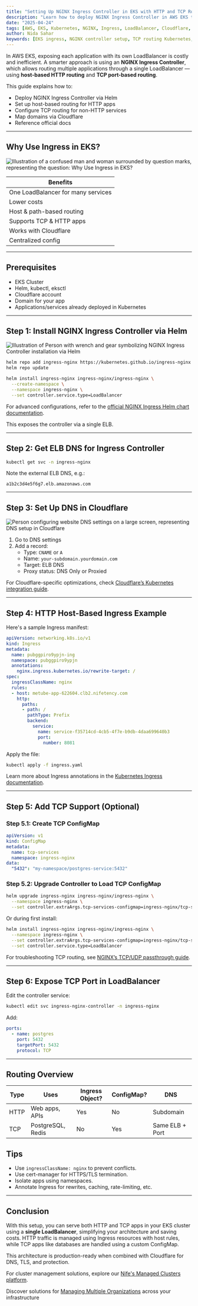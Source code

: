 ```yaml
---
title: "Setting Up NGINX Ingress Controller in EKS with HTTP and TCP Routing"
description: "Learn how to deploy NGINX Ingress Controller in AWS EKS to route both HTTP and TCP traffic through a single LoadBalancer, reducing costs and simplifying architecture."
date: "2025-04-24"
tags: [AWS, EKS, Kubernetes, NGINX, Ingress, LoadBalancer, Cloudflare, DevOps]
author: Nida Sahar
keywords: [EKS ingress, NGINX controller setup, TCP routing Kubernetes, HTTP host routing, Cloudflare DNS mapping]
---
```



In AWS EKS, exposing each application with its own LoadBalancer is costly and inefficient. A smarter approach is using an **NGINX Ingress Controller**, which allows routing multiple applications through a single LoadBalancer — using **host-based HTTP routing** and **TCP port-based routing**.

This guide explains how to:
- Deploy NGINX Ingress Controller via Helm
- Set up host-based routing for HTTP apps
- Configure TCP routing for non-HTTP services
- Map domains via Cloudflare
- Reference official docs

---

##  Why Use Ingress in EKS?


![Illustration of a confused man and woman surrounded by question marks, representing the question: Why Use Ingress in EKS?](https://raw.githubusercontent.com/nifetency/nife-blog-content/main/blog/img/5217215.jpg)
<br/>



| Benefits |
|----------|
| One LoadBalancer for many services |
| Lower costs |
| Host & path-based routing |
| Supports TCP & HTTP apps |
| Works with Cloudflare |
| Centralized config |

---

##  Prerequisites

- EKS Cluster
- Helm, kubectl, eksctl
- Cloudflare account
- Domain for your app
- Applications/services already deployed in Kubernetes

---

##  Step 1: Install NGINX Ingress Controller via Helm


![Illustration of Person with wrench and gear symbolizing NGINX Ingress Controller installation via Helm ](https://raw.githubusercontent.com/nifetency/nife-blog-content/main/blog/img/9907646.jpg)
<br/>


```bash
helm repo add ingress-nginx https://kubernetes.github.io/ingress-nginx
helm repo update

helm install ingress-nginx ingress-nginx/ingress-nginx \
  --create-namespace \
  --namespace ingress-nginx \
  --set controller.service.type=LoadBalancer
```


For advanced configurations, refer to the [official NGINX Ingress Helm chart documentation]("https://artifacthub.io/packages/helm/ingress-nginx/ingress-nginx").

This exposes the controller via a single ELB.

---

##  Step 2: Get ELB DNS for Ingress Controller

```bash
kubectl get svc -n ingress-nginx
```

Note the external ELB DNS, e.g.:
```
a1b2c3d4e5f6g7.elb.amazonaws.com
```

---

##  Step 3: Set Up DNS in Cloudflare

![Person configuring website DNS settings on a large screen, representing DNS setup in Cloudflare](https://raw.githubusercontent.com/nifetency/nife-blog-content/main/blog/img/6030573.jpg)
<br/>


1. Go to DNS settings
2. Add a record:
   - Type: `CNAME` or `A`
   - Name: `your-subdomain.yourdomain.com`
   - Target: ELB DNS
   - Proxy status: DNS Only or Proxied

For Cloudflare-specific optimizations, check [Cloudflare’s Kubernetes integration guide](https://developers.cloudflare.com/fundamentals/setup/).

---


##  Step 4: HTTP Host-Based Ingress Example

Here's a sample Ingress manifest:

```yaml
apiVersion: networking.k8s.io/v1
kind: Ingress
metadata:
  name: pubggpiro9ypjn-ing  
  namespace: pubggpiro9ypjn  
  annotations:
    nginx.ingress.kubernetes.io/rewrite-target: /
spec:
  ingressClassName: nginx
  rules:
  - host: metube-app-622604.clb2.nifetency.com  
    http:
      paths:
      - path: /
        pathType: Prefix
        backend:
          service:
            name: service-f35714cd-4cb5-4f7e-b9db-4daa699640b3  
            port:
              number: 8081
```

Apply the file:

```bash
kubectl apply -f ingress.yaml
```

Learn more about Ingress annotations in the [Kubernetes Ingress documentation](https://kubernetes.io/docs/concepts/services-networking/ingress/).

---

##  Step 5: Add TCP Support (Optional)

### Step 5.1: Create TCP ConfigMap

```yaml
apiVersion: v1
kind: ConfigMap
metadata:
  name: tcp-services
  namespace: ingress-nginx
data:
  "5432": "my-namespace/postgres-service:5432"
```

### Step 5.2: Upgrade Controller to Load TCP ConfigMap

```bash
helm upgrade ingress-nginx ingress-nginx/ingress-nginx \
  --namespace ingress-nginx \
  --set controller.extraArgs.tcp-services-configmap=ingress-nginx/tcp-services
```

Or during first install:

```bash
helm install ingress-nginx ingress-nginx/ingress-nginx \
  --namespace ingress-nginx \
  --set controller.extraArgs.tcp-services-configmap=ingress-nginx/tcp-services \
  --set controller.service.type=LoadBalancer
```
For troubleshooting TCP routing, see [NGINX’s TCP/UDP passthrough guide](https://docs.nginx.com/nginx/admin-guide/load-balancer/tcp-udp-load-balancer/).

---

##  Step 6: Expose TCP Port in LoadBalancer

Edit the controller service:

```bash
kubectl edit svc ingress-nginx-controller -n ingress-nginx
```

Add:

```yaml
ports:
  - name: postgres
    port: 5432
    targetPort: 5432
    protocol: TCP
```

---

##  Routing Overview

| Type   | Uses                  | Ingress Object? | ConfigMap? | DNS |
|--------|-----------------------|------------------|------------|-----|
| HTTP   | Web apps, APIs        | Yes              | No         | Subdomain |
| TCP    | PostgreSQL, Redis     | No               | Yes        | Same ELB + Port |


##  Tips

- Use `ingressClassName: nginx` to prevent conflicts.
- Use cert-manager for HTTPS/TLS termination.
- Isolate apps using namespaces.
- Annotate Ingress for rewrites, caching, rate-limiting, etc.

---

##  Conclusion

With this setup, you can serve both HTTP and TCP apps in your EKS cluster using a **single LoadBalancer**, simplifying your architecture and saving costs. HTTP traffic is managed using Ingress resources with host rules, while TCP apps like databases are handled using a custom ConfigMap.

This architecture is production-ready when combined with Cloudflare for DNS, TLS, and protection.

For  cluster management solutions, explore our [Nife's Managed Clusters platform](https://nife.io/solutions/Manage%20Clusters).

Discover solutions for [Managing Multiple Organizations](https://nife.io/solutions/Managing%20Multiple%20Organizations) across your infrastructure

